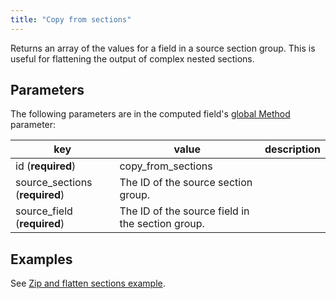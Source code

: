 ```yaml
---
title: "Copy from sections"
---
```


Returns an array of the values for a field in a source section group. This is useful for flattening the output of complex nested sections.

## Parameters

The following parameters are in the computed field's [global Method](/senseml-reference/computed-field-methods/index#parameters) parameter: 

| key                             | value                                            | description |
| ------------------------------- | ------------------------------------------------ | ----------- |
| id (**required**)               | copy\_from\_sections                             |             |
| source\_sections (**required**) | The ID of the source section group.              |             |
| source\_field (**required**)    | The ID of the source field in the section group. |             |

## Examples

See [Zip and flatten sections example](/senseml-reference/sections/sections-example-copy-from-sections).